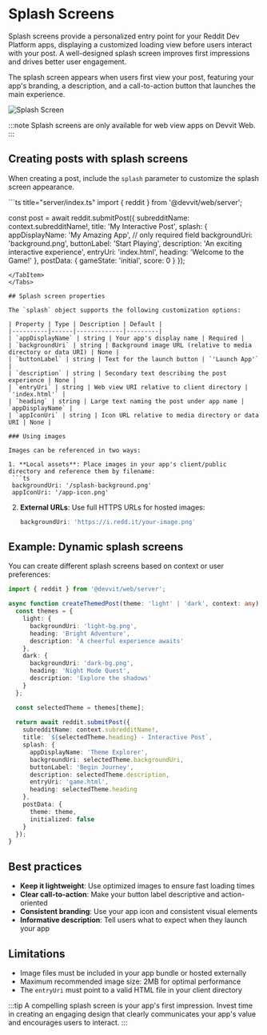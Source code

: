 
# Splash Screens

Splash screens provide a personalized entry point for your Reddit Dev Platform apps, displaying a customized loading view before users interact with your post. A well-designed splash screen improves first impressions and drives better user engagement.

The splash screen appears when users first view your post, featuring your app's branding, a description, and a call-to-action button that launches the main experience.

![Splash Screen](../../assets/splash_screen.png)

:::note
Splash screens are only available for web view apps on Devvit Web.
:::

## Creating posts with splash screens

When creating a post, include the `splash` parameter to customize the splash screen appearance.

<Tabs>
  <TabItem value="web" label="Devvit Web">
  ```ts title="server/index.ts"
  import { reddit } from '@devvit/web/server';

  const post = await reddit.submitPost({
    subredditName: context.subredditName!,
    title: 'My Interactive Post',
    splash: {
      appDisplayName: 'My Amazing App', // only required field
      backgroundUri: 'background.png',
      buttonLabel: 'Start Playing',
      description: 'An exciting interactive experience',
      entryUri: 'index.html',
      heading: 'Welcome to the Game!'
    },
    postData: {
      gameState: 'initial',
      score: 0
    }
  });
  ```
  </TabItem>
</Tabs>

## Splash screen properties

The `splash` object supports the following customization options:

| Property | Type | Description | Default |
|----------|------|-------------|---------|
| `appDisplayName` | string | Your app's display name | Required |
| `backgroundUri` | string | Background image URL (relative to media directory or data URI) | None |
| `buttonLabel` | string | Text for the launch button | `'Launch App'` |
| `description` | string | Secondary text describing the post experience | None |
| `entryUri` | string | Web view URI relative to client directory | `'index.html'` |
| `heading` | string | Large text naming the post under app name | `appDisplayName` |
| `appIconUri` | string | Icon URL relative to media directory or data URI | None |

### Using images

Images can be referenced in two ways:

1. **Local assets**: Place images in your app's client/public directory and reference them by filename:
   ```ts
   backgroundUri: '/splash-background.png'
   appIconUri: '/app-icon.png'
   ```

2. **External URLs**: Use full HTTPS URLs for hosted images:
   ```ts
   backgroundUri: 'https://i.redd.it/your-image.png'
   ```

## Example: Dynamic splash screens

You can create different splash screens based on context or user preferences:

```ts title="server/index.ts"
import { reddit } from '@devvit/web/server';

async function createThemedPost(theme: 'light' | 'dark', context: any) {
  const themes = {
    light: {
      backgroundUri: 'light-bg.png',
      heading: 'Bright Adventure',
      description: 'A cheerful experience awaits'
    },
    dark: {
      backgroundUri: 'dark-bg.png', 
      heading: 'Night Mode Quest',
      description: 'Explore the shadows'
    }
  };

  const selectedTheme = themes[theme];
  
  return await reddit.submitPost({
    subredditName: context.subredditName!,
    title: `${selectedTheme.heading} - Interactive Post`,
    splash: {
      appDisplayName: 'Theme Explorer',
      backgroundUri: selectedTheme.backgroundUri,
      buttonLabel: 'Begin Journey',
      description: selectedTheme.description,
      entryUri: 'game.html',
      heading: selectedTheme.heading
    },
    postData: {
      theme: theme,
      initialized: false
    }
  });
}
```

## Best practices

- **Keep it lightweight**: Use optimized images to ensure fast loading times
- **Clear call-to-action**: Make your button label descriptive and action-oriented
- **Consistent branding**: Use your app icon and consistent visual elements
- **Informative description**: Tell users what to expect when they launch your app

## Limitations

- Image files must be included in your app bundle or hosted externally
- Maximum recommended image size: 2MB for optimal performance
- The `entryUri` must point to a valid HTML file in your client directory

:::tip
A compelling splash screen is your app's first impression. Invest time in creating an engaging design that clearly communicates your app's value and encourages users to interact.
:::
